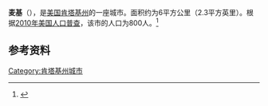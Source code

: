 {{Infobox City 
|chinese_name = 麦基
|official_name = McKee
|image_flag = 
|image_seal = 
|image_skyline = 
|image_map = KYMap-doton-McKee.PNG
|map_caption =
|subdivision_type = [[國家|國家]]
|subdivision_name = {{USA}}
|leader_title = 
|leader_name = 
|subdivision_type1 = [[美國行政區劃|州]]
|subdivision_name1 = [[肯塔基州|肯塔基州]]
|subdivision_type2 = [[肯塔基州行政区划|县]]
|subdivision_name2 = Jackson
|found_date = 
|area_total = 6
|area_land = 
|area_water = 
|population_as_of = 2010
|population_total = 800
|population_density = 
|timezone = 
|utc_offset = 
|timezone_DST = 
|utc_offset_DST = 
}}

'''麦基'''（{{lang-en|McKee}}），是[[美国|美国]][[肯塔基州|肯塔基州]]的一座城市。面积约为6平方公里（2.3平方英里）。根据[[2010年美国人口普查|2010年美国人口普查]]，该市的人口为800人。<ref name=census>{{cite web |url = http://www.census.gov/prod/www/abs/decennial/ |title = Census of Population and Housing |publisher = U.S. Census Bureau |accessdate = November 18, 2011 |archive-url = https://web.archive.org/web/20060208103743/http://www.census.gov/prod/www/abs/decennial/ |archive-date = 2006-02-08 |dead-url = yes }}</ref>

== 参考资料 ==
{{reflist}}

[[Category:肯塔基州城市|Category:肯塔基州城市]]


{{Kentucky-stub}}